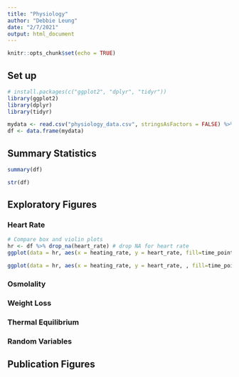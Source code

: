 ```yaml
---
title: "Physiology"
author: "Debbie Leung"
date: "2/7/2021"
output: html_document
---
```


```r
knitr::opts_chunk$set(echo = TRUE)
```

## Set up
```r
# install.packages(c("ggplot2", "dplyr", "tidyr"))
library(ggplot2)
library(dplyr)
library(tidyr)
```

```r
mydata <- read.csv("physiology_data.csv", stringsAsFactors = FALSE) %>% na_if("")
df <- data.frame(mydata)
```

## Summary Statistics

```r
summary(df)
```
```r
str(df)
```

## Exploratory Figures

### Heart Rate
```r
# Compare box and violin plots
hr <- df %>% drop_na(heart_rate) # drop NA for heart rate
ggplot(data = hr, aes(x = heating_rate, y = heart_rate, fill=time_point)) + stat_boxplot(geom = "errorbar") + geom_boxplot() + geom_jitter() + ggtitle("A boxplot of heart rate against heating rates") 
```
```r
ggplot(data = hr, aes(x = heating_rate, y = heart_rate, , fill=time_point)) + geom_violin() + geom_jitter()
```

### Osmolality


### Weight Loss

### Thermal Equilibrium

### Random Variables

## Publication Figures

###
